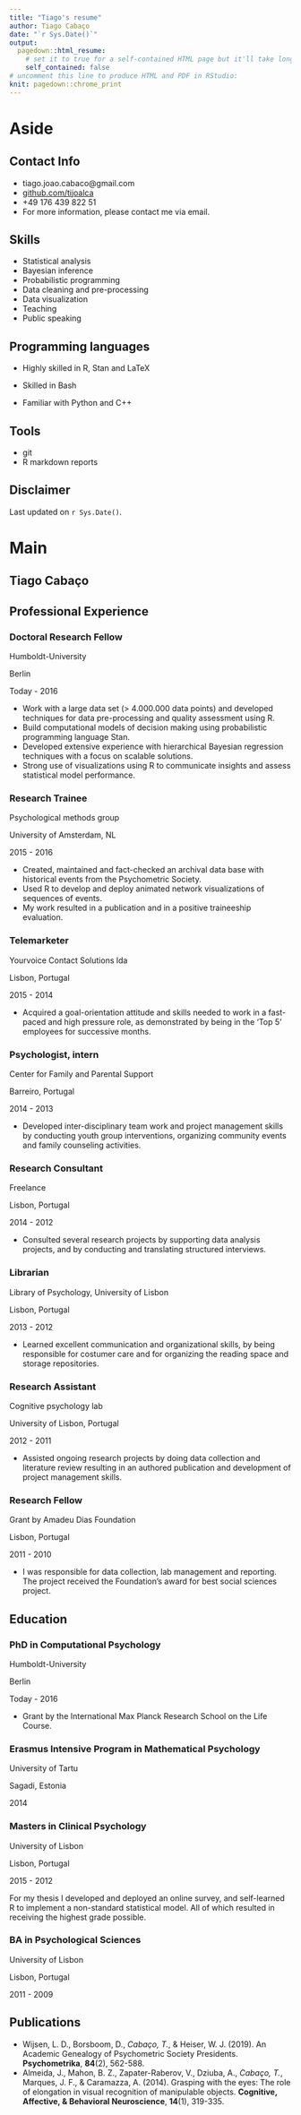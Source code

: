 ```yaml
---
title: "Tiago's resume"
author: Tiago Cabaço
date: "`r Sys.Date()`"
output:
  pagedown::html_resume:
    # set it to true for a self-contained HTML page but it'll take longer to render
    self_contained: false
# uncomment this line to produce HTML and PDF in RStudio:
knit: pagedown::chrome_print
---
```


Aside
================================================================================


Contact Info {#contact}
--------------------------------------------------------------------------------

- <i class="fa fa-envelope"></i> tiago.joao.cabaco@gmail.com
- <i class="fa fa-github"></i> [github.com/tijoalca](https://github.com/tijoalca)
- <i class="fa fa-phone"></i> +49 176 439 822 51
- For more information, please contact me via email.



Skills {#skills}
--------------------------------------------------------------------------------

- Statistical analysis
- Bayesian inference
- Probabilistic programming
- Data cleaning and pre-processing
- Data visualization 
- Teaching
- Public speaking


Programming languages {#skills}
--------------------------------------------------------------------------------

- Highly skilled in R, Stan and LaTeX

- Skilled in Bash

- Familiar with Python and C++


Tools {#skills}
--------------------------------------------------------------------------------

- git 
- R markdown reports


Disclaimer {#disclaimer}
--------------------------------------------------------------------------------

Last updated on `r Sys.Date()`.


Main
================================================================================

Tiago Cabaço {#title}
--------------------------------------------------------------------------------


Professional Experience {data-icon=laptop}
--------------------------------------------------------------------------------

### Doctoral Research Fellow

Humboldt-University 

Berlin

Today - 2016
  
- Work with a large data set (> 4.000.000 data points) and developed techniques for data pre-processing and quality assessment using R.   
- Build computational models of decision making using probabilistic programming language Stan.
- Developed extensive experience with hierarchical Bayesian regression techniques with a focus on scalable solutions.
- Strong use of visualizations using R to communicate insights and assess statistical model performance. 

### Research Trainee  

Psychological methods group

University of Amsterdam, NL

2015 - 2016

- Created, maintained and fact-checked an archival data base with historical events from the Psychometric Society. 
- Used R to develop and deploy animated network visualizations of sequences of events. 
- My work resulted in a publication and in a positive traineeship evaluation.

### Telemarketer

Yourvoice Contact Solutions lda

Lisbon, Portugal

2015 - 2014

- Acquired a goal-orientation attitude and skills needed to work in a fast-paced and high pressure role, as demonstrated by being in the 'Top 5' employees for successive months.

### Psychologist, intern

Center for Family  and Parental Support

Barreiro, Portugal

2014 - 2013

- Developed inter-disciplinary team work and project management skills by conducting youth group interventions, organizing community events and family counseling activities. 


### Research Consultant 

Freelance

Lisbon, Portugal

2014 - 2012

- Consulted several research projects by supporting data analysis projects, and by conducting and translating structured interviews.


### Librarian

Library of Psychology, University of Lisbon

Lisbon, Portugal

2013 - 2012 

- Learned excellent communication and organizational skills, by being responsible for costumer care and for organizing the reading space and storage repositories.


### Research Assistant 

Cognitive psychology lab

University of Lisbon, Portugal

2012 - 2011

- Assisted ongoing research projects by doing data collection and literature review resulting in an authored publication and development of project management skills.


### Research Fellow

Grant by Amadeu Dias Foundation

Lisbon, Portugal

2011 - 2010

- I was responsible for data collection, lab management and reporting. The project received the Foundation's award for best social sciences project.



Education {data-icon=graduation-cap}
--------------------------------------------------------------------------------

### PhD in Computational Psychology

Humboldt-University 

Berlin

Today - 2016

- Grant by the International Max Planck Research School on the Life Course.


### Erasmus Intensive Program in Mathematical Psychology

University of Tartu

Sagadi, Estonia

2014


### Masters in Clinical Psychology

University of Lisbon

Lisbon, Portugal

2015 - 2012

For my thesis I developed and deployed an online survey, and self-learned R to implement a non-standard statistical model. All of which resulted in receiving the highest grade possible.  


### BA in Psychological Sciences

University of Lisbon

Lisbon, Portugal

2011 - 2009




Publications {data-icon=file}
--------------------------------------------------------------------------------

- Wijsen, L. D., Borsboom, D.,  *Cabaço, T.*, & Heiser, W. J. (2019).  An Academic Genealogy of Psychometric Society Presidents. **Psychometrika**, **84**(2), 562-588.
- Almeida, J., Mahon, B. Z., Zapater-Raberov, V., Dziuba, A., *Cabaço, T.*, Marques, J. F., & Caramazza, A. (2014). Grasping with the eyes: The role of elongation in visual recognition of manipulable objects. **Cognitive, Affective, & Behavioral Neuroscience**, **14**(1), 319-335.